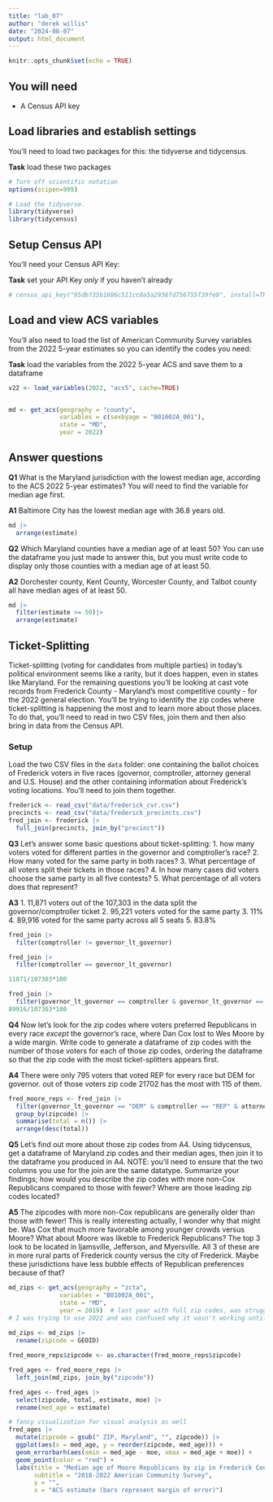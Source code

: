 ```yaml
---
title: "lab_07"
author: "derek willis"
date: "2024-08-07"
output: html_document
---
```


```r
knitr::opts_chunk$set(echo = TRUE)
```

## You will need

-   A Census API key

## Load libraries and establish settings

You'll need to load two packages for this: the tidyverse and tidycensus.

**Task** load these two packages

```r
# Turn off scientific notation
options(scipen=999)

# Load the tidyverse.
library(tidyverse)
library(tidycensus)
```

## Setup Census API

You'll need your Census API Key:

**Task** set your API Key *only* if you haven't already

```r
# census_api_key("05dbf35b1686c511cc0a5a2956fd756755f39fe0", install=TRUE, overwrite = TRUE)
```

## Load and view ACS variables

You'll also need to load the list of American Community Survey variables from the 2022 5-year estimates so you can identify the codes you need:

**Task** load the variables from the 2022 5-year ACS and save them to a dataframe

```r

v22 <- load_variables(2022, "acs5", cache=TRUE)


md <- get_acs(geography = "county",
              variables = c(sexbyage = "B01002A_001"),
              state = "MD",
              year = 2022)
```

## Answer questions

**Q1** What is the Maryland jurisdiction with the lowest median age, according to the ACS 2022 5-year estimates? You will need to find the variable for median age first.

**A1**
Baltimore City has the lowest median age with 36.8 years old.
```r
md |> 
  arrange(estimate)
```

**Q2** Which Maryland counties have a median age of at least 50? You can use the dataframe you just made to answer this, but you must write code to display only those counties with a median age of at least 50.

**A2**
Dorchester county, Kent County, Worcester County, and Talbot county all have median
ages of at least 50. 
```r
md |> 
  filter(estimate >= 50)|> 
  arrange(estimate)
```

## Ticket-Splitting

Ticket-splitting (voting for candidates from multiple parties) in today's political environment seems like a rarity, but it does happen, even in states like Maryland. For the remaining questions you'll be looking at cast vote records from Frederick County - Maryland's most competitive county - for the 2022 general election. You'll be trying to identify the zip codes where ticket-splitting is happening the most and to learn more about those places. To do that, you'll need to read in two CSV files, join them and then also bring in data from the Census API.

### Setup

Load the two CSV files in the `data` folder: one containing the ballot choices of Frederick voters in five races (governor, comptroller, attorney general and U.S. House) and the other containing information about Frederick's voting locations. You'll need to join them together.

```r
frederick <- read_csv("data/frederick_cvr.csv")
precincts <- read_csv("data/frederick_precincts.csv")
fred_join <- frederick |> 
  full_join(precincts, join_by("precinct"))
```

**Q3** Let's answer some basic questions about ticket-splitting: 
1. how many voters voted for different parties in the governor and comptroller's race? 
2. How many voted for the same party in both races? 
3. What percentage of all voters split their tickets in those races? 
4. In how many cases did voters choose the same party in all five contests? 
5. What percentage of all voters does that represent?

**A3**
1. 11,871 voters out of the 107,303 in the data split the governor/comptroller ticket
2. 95,221 voters voted for the same party
3. 11%
4. 89,916 voted for the same party across all 5 seats
5. 83.8%

```r
fred_join |> 
  filter(comptroller != governor_lt_governor)

fred_join |> 
  filter(comptroller == governor_lt_governor)

11871/107303*100

fred_join |> 
  filter(governor_lt_governor == comptroller & governor_lt_governor == attorney_general & governor_lt_governor == u_s_senator & governor_lt_governor == representative_in_congress_6)
89916/107303*100
```

**Q4** Now let's look for the zip codes where voters preferred Republicans in every race *except* the governor's race, where Dan Cox lost to Wes Moore by a wide margin. Write code to generate a dataframe of zip codes with the number of those voters for each of those zip codes, ordering the dataframe so that the zip code with the most ticket-splitters appears first.

**A4**
There were only 795 voters that voted REP for every race but DEM for governor. 
out of those voters zip code 21702 has the most with 115 of them.

```r
fred_moore_reps <- fred_join |> 
  filter(governor_lt_governor == "DEM" & comptroller == "REP" & attorney_general == "REP" & u_s_senator == "REP" & representative_in_congress_6 == "REP") |> 
  group_by(zipcode) |> 
  summarise(total = n()) |> 
  arrange(desc(total))
```

**Q5** Let's find out more about those zip codes from A4. Using tidycensus, get a dataframe of Maryland zip codes and their median ages, then join it to the dataframe you produced in A4. NOTE: you'll need to ensure that the two columns you use for the join are the same datatype. Summarize your findings; how would you describe the zip codes with more non-Cox Republicans compared to those with fewer? Where are those leading zip codes located?

**A5**
The zipcodes with more non-Cox republicans are generally older than those with fewer!
This is really interesting actually, I wonder why that might be. Was Cox that 
much more favorable among younger crowds versus Moore? What about Moore was likeble
to Frederick Republicans?
The top 3 look to be located in Ijamsville, Jefferson, and  Myersville. All 3 of these
are in more rural parts of Frederick county versus the city of Frederick. Maybe
these jurisdictions have less bubble effects of Republican preferences because of that? 
```r
md_zips <- get_acs(geography = "zcta",
              variables = "B01002A_001",
              state = "MD",
              year = 2019)  # last year with full zip codes, was struggling here
# I was trying to use 2022 and was confused why it wasn't working until I reviewed pre_lab again :P
  
md_zips <- md_zips |> 
  rename(zipcode = GEOID) 

fred_moore_reps$zipcode <- as.character(fred_moore_reps$zipcode)

fred_ages <- fred_moore_reps |> 
  left_join(md_zips, join_by("zipcode"))

fred_ages <- fred_ages |> 
  select(zipcode, total, estimate, moe) |> 
  rename(med_age = estimate)

# fancy visualization for visual analysis as well
fred_ages |>
  mutate(zipcode = gsub(" ZIP, Maryland", "", zipcode)) |>
  ggplot(aes(x = med_age, y = reorder(zipcode, med_age))) +
  geom_errorbarh(aes(xmin = med_age - moe, xmax = med_age + moe)) +
  geom_point(color = "red") +
  labs(title = "Median age of Moore Republicans by zip in Frederick County, Maryland",
       subtitle = "2018-2022 American Community Survey",
       y = "",
       x = "ACS estimate (bars represent margin of error)")
```
